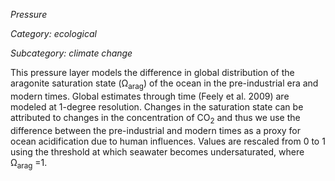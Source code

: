 *Pressure*

*Category: ecological*

*Subcategory: climate change*

This pressure layer models the difference in global distribution of the aragonite saturation state (&Omega;~arag~) of the ocean in the pre-industrial era and modern times. Global estimates through time (Feely et al. 2009) are modeled at 1-degree resolution. Changes in the saturation state can be attributed to changes in the concentration of CO~2~ and thus we use the difference between the pre-industrial and modern times as a proxy for ocean acidification due to human influences. Values are rescaled from 0 to 1 using the threshold at which seawater becomes undersaturated, where &Omega;~arag~ =1.

